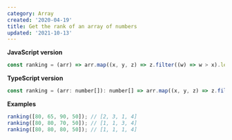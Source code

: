 ```yaml
---
category: Array
created: '2020-04-19'
title: Get the rank of an array of numbers
updated: '2021-10-13'
---
```


**JavaScript version**

```js
const ranking = (arr) => arr.map((x, y, z) => z.filter((w) => w > x).length + 1);
```

**TypeScript version**

```js
const ranking = (arr: number[]): number[] => arr.map((x, y, z) => z.filter((w) => w > x).length + 1);
```

**Examples**

```js
ranking([80, 65, 90, 50]); // [2, 3, 1, 4]
ranking([80, 80, 70, 50]); // [1, 1, 3, 4]
ranking([80, 80, 80, 50]); // [1, 1, 1, 4]
```
